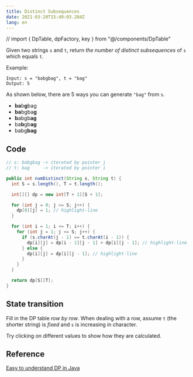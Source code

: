```yaml
---
title: Distinct Subsequences
date: 2021-03-20T15:49:03.284Z
lang: en
---
```


// import { DpTable, dpFactory, key } from "@/components/DpTable"


<LeetCode id={115} />

Given two strings `s` and `t`, return *the number of distinct subsequences* of `s` which equals `t`.

Example:

```
Input: s = "babgbag", t = "bag"
Output: 5
```

As shown below, there are 5 ways you can generate `"bag"` from `s`.

* **ba**b**g**bag 
* **ba**bgba**g**
* **b**abgb**ag**
* ba**b**gb**ag**
* babg**bag**

## Code

```java
// s: babgbag -> iterated by pointer j
// t: bag     -> iterated by pointer i

public int numDistinct(String s, String t) {
  int S = s.length(), T = t.length();

  int[][] dp = new int[T + 1][S + 1];

  for (int j = 0; j <= S; j++) {
    dp[0][j] = 1; // highlight-line
  }

  for (int i = 1; i <= T; i++) {
    for (int j = 1; j <= S; j++) {
      if (s.charAt(j - 1) == t.charAt(i - 1)) {
        dp[i][j] = dp[i - 1][j - 1] + dp[i][j - 1]; // highlight-line
      } else {
        dp[i][j] = dp[i][j - 1]; // highlight-line
      }
    }
  }

  return dp[S][T];
}
```

## State transition

Fill in the DP table *row by row*. When dealing with a row,
assume `t` (the shorter string) is *fixed* and `s` is increasing in character.

Try clicking on different values to show how they are calculated.

<DistinctSubSequences client:load/>


## Reference
[Easy to understand DP in Java](https://leetcode.com/problems/distinct-subsequences/discuss/37327/Easy-to-understand-DP-in-Java)
